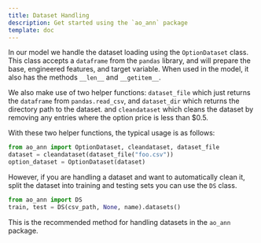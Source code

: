 ```yaml
---
title: Dataset Handling
description: Get started using the `ao_ann` package
template: doc
---
```


In our model we handle the dataset loading using the `OptionDataset` class. This class
accepts a `dataframe` from the `pandas` library, and will prepare the base, engineered features, and target variable.
When used in the model, it also has the methods `__len__` and `__getitem__`.

We also make use of two helper functions: `dataset_file` which just returns the `dataframe` from `pandas.read_csv`, and `dataset_dir` which returns the directory path to the dataset.
and `cleandataset` which cleans the dataset by removing any entries where the option price is less than $0.5.

With these two helper functions, the typical usage is as follows:

```python
from ao_ann import OptionDataset, cleandataset, dataset_file
dataset = cleandataset(dataset_file("foo.csv"))
option_dataset = OptionDataset(dataset)
```

However, if you are handling a dataset and want to automatically clean it, split the
dataset into training and testing sets you can use the `DS` class.

```python
from ao_ann import DS
train, test = DS(csv_path, None, name).datasets()
```

This is the recommended method for handling datasets in the `ao_ann` package.

